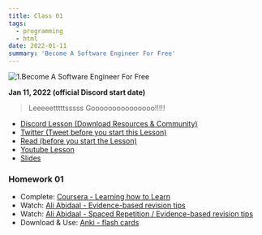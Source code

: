 ```yaml
---
title: Class 01
tags:
  - programming
  - html
date: 2022-01-11
summary: 'Become A Software Engineer For Free'
---
```


![1.Become A Software Engineer For Free](https://cdn.hashnode.com/res/hashnode/image/upload/v1676545874117/IkTFfmuc1.png?auto=compress)

**Jan 11, 2022 (official Discord start date)**

> Leeeeetttttsssss Gooooooooooooooo!!!!!

- [Discord Lesson (Download Resources & Community)](https://discord.com/channels/735923219315425401/738891289071714388/930589829392138331)
- [Twitter (Tweet before you start this Lesson)](https://twitter.com/leonnoel/status/1481030723347746816)
- [Read (before you start the Lesson)](https://www.poetryfoundation.org/poems/51642/invictus)
- [Youtube Lesson](https://youtu.be/o3IIobN4xR0)
- [Slides](https://slides.com/leonnoel/html-the-basics-100devs)

### Homework 01

- Complete: [Coursera - Learning how to Learn](https://www.coursera.org/learn/learning-how-to-learn)
- Watch: [Ali Abidaal - Evidence-based revision tips](https://www.youtube.com/watch?v=ukLnPbIffxE)
- Watch: [Ali Abidaal - Spaced Repetition / Evidence-based revision tips](https://www.youtube.com/watch?v=Z-zNHHpXoMM)
- Download & Use: [Anki - flash cards](https://apps.ankiweb.net/)
